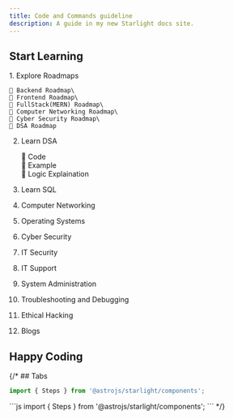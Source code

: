 ```yaml
---
title: Code and Commands guideline
description: A guide in my new Starlight docs site.
---
```


## Start Learning


<Steps>
 1. Explore Roadmaps

    💁 Backend Roadmap\
    💁 Frontend Roadmap\
    💁 FullStack(MERN) Roadmap\
    💁 Computer Networking Roadmap\
    💁 Cyber Security Roadmap\
    💁 DSA Roadmap
2. Learn DSA

    💁 Code\
    💁 Example\
    💁 Logic Explaination

2. Learn SQL
3. Computer Networking
4. Operating Systems
5. Cyber Security
6. IT Security
7. IT Support
8. System Administration
9. Troubleshooting and Debugging
10. Ethical Hacking
10. Blogs

</Steps>

## Happy Coding


{/* ## Tabs
<Tabs>
  <TabItem label="Stars">
   ```js
   import { Steps } from '@astrojs/starlight/components';
   ```
  </TabItem>
  <TabItem label="Moons">
   ```js
   import { Steps } from '@astrojs/starlight/components';
   ```
  </TabItem>
</Tabs> */}
